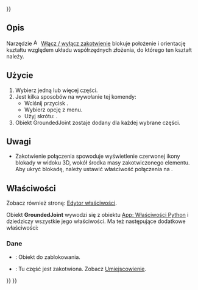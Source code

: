 <languages/>
{{UnfinishedDocu{{#translation:}}}}

<div class="mw-translate-fuzzy">
{{Docnav/pl
|[[Assembly_ExportASMT/pl|Eksportuj do pliku ASMT]]
|[[Assembly_CreateJointFixed/pl|Utwórz połączenie stałe]]
|[[Assembly_Workbench/pl|środowisko pracy Złożenie]]
|IconL=Assembly_ExportASMT.svg
|IconR=Assembly_CreateJointFixed.svg
|IconC=Workbench_Assembly.svg
}}
</div>

{{GuiCommand/pl
|Name=Assembly ToggleGrounded
|Name/pl=Złożenie Włącz / wyłącz zakotwienie
|MenuLocation=Złożenie → Włącz / wyłącz zakotwienie
|Workbenches=[[Assembly_Workbench/pl|Złożenie]]
|Shortcut={{KEY|G}}
|Version=1.0
|SeeAlso=
}}

<span id="Description"></span>
==Opis==

Narzędzie [[Image:Assembly_ToggleGrounded.svg|16px]] [[Assembly_ToggleGrounded/pl|Włącz / wyłącz zakotwienie]] blokuje położenie i orientację kształtu względem układu współrzędnych złożenia, do którego ten kształt należy.

<span id="Usage"></span>
==Użycie==

# Wybierz jedną lub więcej części.
# Jest kilka sposobów na wywołanie tej komendy:
#* Wciśnij przycisk {{Button|[[Image:Assembly_ToggleGrounded.svg|16px]] [[Assembly_ToggleGrounded/pl|Włącz / wyłącz zakotwienie]]}}.
#* Wybierz opcję {{MenuCommand|Złożenie → [[Image:Assembly_ToggleGrounded.svg|16px]] Włącz / wyłącz zakotwienie}} z menu.
#* Użyj skrótu: {{KEY|G}}.
# Obiekt GroundedJoint zostaje dodany dla każdej wybrane części.

<span id="Notes"></span>
==Uwagi==

* Zakotwienie połączenia spowoduje wyświetlenie czerwonej ikony blokady w widoku 3D, wokół środka masy zakotwiczonego elementu. Aby ukryć blokadę, należy ustawić właściwość {{PropertyView|Widoczność}} połączenia na {{False/pl}}.

<span id="Properties"></span>
==Właściwości==

Zobacz również stronę: [[Property_editor/pl|Edytor właściwości]].

Obiekt '''GroundedJoint''' wywodzi się z obiektu [[App_FeaturePython/pl|App: Właściwości Python]] i dziedziczy wszystkie jego właściwości.  Ma też następujące dodatkowe właściwości:

<span id="Data"></span>
===Dane===

{{TitleProperty|Ground}}

* {{PropertyData|Object To Ground|Link}}: Obiekt do zablokowania.
* {{PropertyData|Placement|Placement}}: Tu część jest zakotwiona. Zobacz [[Placement/pl|Umiejscowienie]].


<div class="mw-translate-fuzzy">
{{Docnav/pl
|[[Assembly_ExportASMT/pl|Eksportuj do pliku ASMT]]
|[[Assembly_CreateJointFixed/pl|Utwórz połączenie stałe]]
|[[Assembly_Workbench/pl|środowisko pracy Złożenie]]
|IconL=Assembly_ExportASMT.svg
|IconR=Assembly_CreateJointFixed.svg
|IconC=Workbench_Assembly.svg
}}
</div>

{{Assembly_Tools_navi{{#translation:}}}}
{{Userdocnavi{{#translation:}}}}